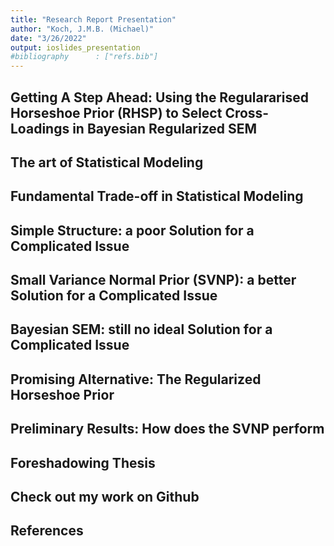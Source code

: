 ```yaml
---
title: "Research Report Presentation"
author: "Koch, J.M.B. (Michael)"
date: "3/26/2022"
output: ioslides_presentation
#bibliography      : ["refs.bib"]
---
```


## Getting A Step Ahead: Using the Regulararised Horseshoe Prior (RHSP) to Select Cross-Loadings in Bayesian Regularized SEM

## The art of Statistical Modeling

## Fundamental Trade-off in Statistical Modeling 

## Simple Structure: a poor Solution for a Complicated Issue

## Small Variance Normal Prior (SVNP): a better Solution for a Complicated Issue 

## Bayesian SEM: still no ideal Solution for a Complicated Issue

## Promising Alternative: The Regularized Horseshoe Prior

## Preliminary Results: How does the SVNP perform 

## Foreshadowing Thesis

## Check out my work on Github

## References
